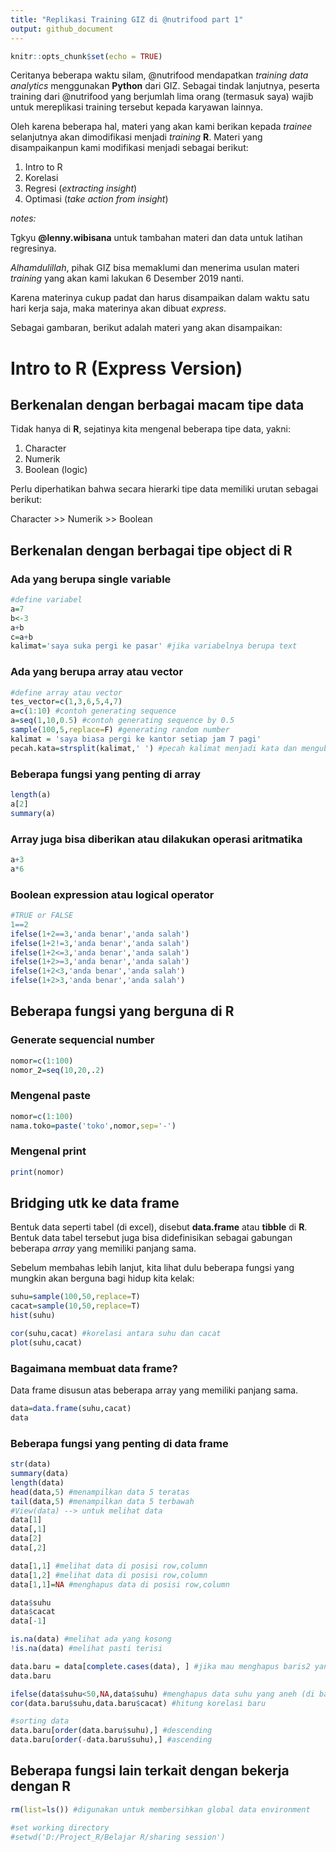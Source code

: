 ```yaml
---
title: "Replikasi Training GIZ di @nutrifood part 1"
output: github_document
---
```


```r
knitr::opts_chunk$set(echo = TRUE)
```

Ceritanya beberapa waktu silam, @nutrifood mendapatkan _training data analytics_ menggunakan __Python__ dari GIZ. Sebagai tindak lanjutnya, peserta training dari @nutrifood yang berjumlah lima orang (termasuk saya) wajib untuk mereplikasi training tersebut kepada karyawan lainnya.

Oleh karena beberapa hal, materi yang akan kami berikan kepada _trainee_ selanjutnya akan dimodifikasi menjadi _training_ __R__. Materi yang disampaikanpun kami modifikasi menjadi sebagai berikut:

1. Intro to R
2. Korelasi
3. Regresi (_extracting insight_)
4. Optimasi (_take action from insight_)

_notes:_

Tgkyu **@lenny.wibisana** untuk tambahan materi dan data untuk latihan regresinya.

_Alhamdulillah_, pihak GIZ bisa memaklumi dan menerima usulan materi _training_ yang akan kami lakukan 6 Desember 2019 nanti.

Karena materinya cukup padat dan harus disampaikan dalam waktu satu hari kerja saja, maka materinya akan dibuat _express_. 

Sebagai gambaran, berikut adalah materi yang akan disampaikan:

# Intro to R (Express Version)

## Berkenalan dengan berbagai macam tipe data

Tidak hanya di __R__, sejatinya kita mengenal beberapa tipe data, yakni:

1. Character
2. Numerik
3. Boolean (logic)

Perlu diperhatikan bahwa secara hierarki tipe data memiliki urutan sebagai berikut:

Character >> Numerik >> Boolean

## Berkenalan dengan berbagai tipe object di R

### Ada yang berupa single variable
```r
#define variabel
a=7
b<-3
a+b
c=a+b
kalimat='saya suka pergi ke pasar' #jika variabelnya berupa text
```
### Ada yang berupa array atau vector
```r
#define array atau vector
tes_vector=c(1,3,6,5,4,7)
a=c(1:10) #contoh generating sequence
a=seq(1,10,0.5) #contoh generating sequence by 0.5
sample(100,5,replace=F) #generating random number
kalimat = 'saya biasa pergi ke kantor setiap jam 7 pagi'
pecah.kata=strsplit(kalimat,' ') #pecah kalimat menjadi kata dan mengubahnya menjadi array
```

### Beberapa fungsi yang penting di array
```r
length(a)
a[2]
summary(a)
```

### Array juga bisa diberikan atau dilakukan operasi aritmatika
```r
a+3
a*6
```

### Boolean expression atau logical operator
```r
#TRUE or FALSE
1==2
ifelse(1+2==3,'anda benar','anda salah')
ifelse(1+2!=3,'anda benar','anda salah')
ifelse(1+2<=3,'anda benar','anda salah')
ifelse(1+2>=3,'anda benar','anda salah')
ifelse(1+2<3,'anda benar','anda salah')
ifelse(1+2>3,'anda benar','anda salah')
```
## Beberapa fungsi yang berguna di R

### Generate sequencial number
```r
nomor=c(1:100)
nomor_2=seq(10,20,.2)
```
### Mengenal paste
```r
nomor=c(1:100)
nama.toko=paste('toko',nomor,sep='-')
```

### Mengenal print
```r
print(nomor)
```

## Bridging utk ke data frame
Bentuk data seperti tabel (di excel), disebut __data.frame__ atau __tibble__ di __R__. Bentuk data tabel tersebut juga bisa didefinisikan sebagai gabungan beberapa _array_ yang memiliki panjang sama.

Sebelum membahas lebih lanjut, kita lihat dulu beberapa fungsi yang mungkin akan berguna bagi hidup kita kelak:
```r
suhu=sample(100,50,replace=T)
cacat=sample(10,50,replace=T)
hist(suhu)

cor(suhu,cacat) #korelasi antara suhu dan cacat
plot(suhu,cacat)
```

### Bagaimana membuat data frame?
Data frame disusun atas beberapa array yang memiliki panjang sama.

```r
data=data.frame(suhu,cacat)
data
```

### Beberapa fungsi yang penting di data frame
```r
str(data)
summary(data)
length(data)
head(data,5) #menampilkan data 5 teratas
tail(data,5) #menampilkan data 5 terbawah
#View(data) --> untuk melihat data
data[1]
data[,1]
data[2]
data[,2]

data[1,1] #melihat data di posisi row,column
data[1,2] #melihat data di posisi row,column
data[1,1]=NA #menghapus data di posisi row,column

data$suhu
data$cacat
data[-1]

is.na(data) #melihat ada yang kosong
!is.na(data) #melihat pasti terisi

data.baru = data[complete.cases(data), ] #jika mau menghapus baris2 yang ada NA nya! 
data.baru

ifelse(data$suhu<50,NA,data$suhu) #menghapus data suhu yang aneh (di bawah 50'C)
cor(data.baru$suhu,data.baru$cacat) #hitung korelasi baru

#sorting data
data.baru[order(data.baru$suhu),] #descending
data.baru[order(-data.baru$suhu),] #ascending
```
## Beberapa fungsi lain terkait dengan bekerja dengan R
```r
rm(list=ls()) #digunakan untuk membersihkan global data environment

#set working directory
#setwd('D:/Project_R/Belajar R/sharing session')
```